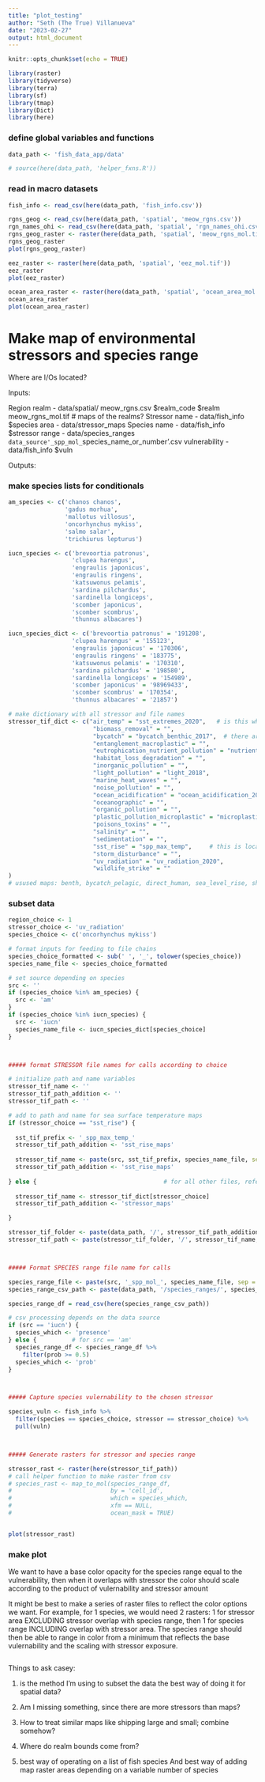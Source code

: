 ```yaml
---
title: "plot_testing"
author: "Seth (The True) Villanueva"
date: "2023-02-27"
output: html_document
---
```


```r
knitr::opts_chunk$set(echo = TRUE)

library(raster)
library(tidyverse)
library(terra)
library(sf)
library(tmap)
library(Dict)
library(here)
```


### define global variables and functions

```r
data_path <- 'fish_data_app/data'

# source(here(data_path, 'helper_fxns.R'))
```


### read in macro datasets

```r
fish_info <- read_csv(here(data_path, 'fish_info.csv'))

rgns_geog <- read_csv(here(data_path, 'spatial', 'meow_rgns.csv'))
rgn_names_ohi <- read_csv(here(data_path, 'spatial', 'rgn_names_ohi.csv'))
rgns_geog_raster <- raster(here(data_path, 'spatial', 'meow_rgns_mol.tif'))
rgns_geog_raster
plot(rgns_geog_raster)
```

```r
eez_raster <- raster(here(data_path, 'spatial', 'eez_mol.tif'))
eez_raster
plot(eez_raster)

ocean_area_raster <- raster(here(data_path, 'spatial', 'ocean_area_mol.tif'))
ocean_area_raster
plot(ocean_area_raster)
```





# Make map of environmental stressors and species range

Where are I/Os located?

Inputs:

  Region
    realm - data/spatial/
                  meow_rgns.csv
                      $realm_code
                      $realm
                  meow_rgns_mol.tif             # maps of the realms?
  Stressor
    name - data/fish_info
                  $species
    area - data/stressor_maps
  Species
    name - data/fish_info
                  $stressor
    range - data/species_ranges
                  `data_source'_spp_mol_`species_name_or_number'.csv
    vulnerability - data/fish_info
                            $vuln

Outputs:
  

### make species lists for conditionals

```r
am_species <- c('chanos chanos', 
                'gadus morhua', 
                'mallotus villosus',
                'oncorhynchus mykiss',
                'salmo salar',
                'trichiurus lepturus')

iucn_species <- c('brevoortia patronus',
                  'clupea harengus',
                  'engraulis japonicus',
                  'engraulis ringens',
                  'katsuwonus pelamis',
                  'sardina pilchardus',
                  'sardinella longiceps',
                  'scomber japonicus',
                  'scomber scombrus',
                  'thunnus albacares')

iucn_species_dict <- c('brevoortia patronus' = '191208',
                  'clupea harengus' = '155123',
                  'engraulis japonicus' = '170306',
                  'engraulis ringens' = '183775',
                  'katsuwonus pelamis' = '170310',
                  'sardina pilchardus' = '198580',
                  'sardinella longiceps' = '154989',
                  'scomber japonicus' = '98969433',
                  'scomber scombrus' = '170354',
                  'thunnus albacares' = '21857')

# make dictionary with all stressor and file names
stressor_tif_dict <- c("air_temp" = "sst_extremes_2020",   # is this where sst_extreme should go?
                        "biomass_removal" = "",
                        "bycatch" = "bycatch_benthic_2017",  # there are two bycatch files with different suffixes?
                        "entanglement_macroplastic" = "",
                        "eutrophication_nutrient_pollution" = "nutrient_2020",
                        "habitat_loss_degradation" = "",
                        "inorganic_pollution" = "",
                        "light_pollution" = "light_2018",
                        "marine_heat_waves" = "",
                        "noise_pollution" = "",
                        "ocean_acidification" = "ocean_acidification_2020",
                        "oceanographic" = "",
                        "organic_pollution" = "",
                        "plastic_pollution_microplastic" = "microplastics_2015",
                        "poisons_toxins" = "",
                        "salinity" = "",
                        "sedimentation" = "",
                        "sst_rise" = "spp_max_temp",     # this is located in a different location than the others, and is only part of the file name
                        "storm_disturbance" = "",
                        "uv_radiation" = "uv_radiation_2020",
                        "wildlife_strike" = ""
)
# usused maps: benth, bycatch_pelagic, direct_human, sea_level_rise, shipping

```


### subset data

```r

region_choice <- 1
stressor_choice <- 'uv_radiation'
species_choice <- c('oncorhynchus mykiss')

# format inputs for feeding to file chains
species_choice_formatted <- sub(' ', '_', tolower(species_choice))
species_name_file <- species_choice_formatted

# set source depending on species
src <- ''
if (species_choice %in% am_species) {
  src <- 'am'
}
if (species_choice %in% iucn_species) {
  src <- 'iucn'
  species_name_file <- iucn_species_dict[species_choice]
}



##### format STRESSOR file names for calls according to choice

# initialize path and name variables
stressor_tif_name <- ''
stressor_tif_path_addition <- ''
stressor_tif_path <- ''

# add to path and name for sea surface temperature maps
if (stressor_choice == "sst_rise") {
  
  sst_tif_prefix <- '_spp_max_temp_'
  stressor_tif_path_addition <- 'sst_rise_maps'
  
  stressor_tif_name <- paste(src, sst_tif_prefix, species_name_file, sep = '')
  stressor_tif_path_addition <- 'sst_rise_maps'
  
} else {                                    # for all other files, refer to the dictionary
  
  stressor_tif_name <- stressor_tif_dict[stressor_choice]
  stressor_tif_path_addition <- 'stressor_maps'

}

stressor_tif_folder <- paste(data_path, '/', stressor_tif_path_addition, sep = '')
stressor_tif_path <- paste(stressor_tif_folder, '/', stressor_tif_name, '.tif', sep = '')



##### Format SPECIES range file name for calls

species_range_file <- paste(src, '_spp_mol_', species_name_file, sep = '')
species_range_csv_path <- paste(data_path, '/species_ranges/', species_range_file, '.csv', sep = '')

species_range_df = read_csv(here(species_range_csv_path))

# csv processing depends on the data source
if (src == 'iucn') {
  species_which <- 'presence'
} else {          # for src == 'am'
  species_range_df <- species_range_df %>% 
    filter(prob >= 0.5)
  species_which <- 'prob'
}



##### Capture species vulernability to the chosen stressor

species_vuln <- fish_info %>% 
  filter(species == species_choice, stressor == stressor_choice) %>% 
  pull(vuln)



##### Generate rasters for stressor and species range

stressor_rast <- raster(here(stressor_tif_path))
# call helper function to make raster from csv
# species_rast <- map_to_mol(species_range_df,
#                            by = 'cell_id',
#                            which = species_which,
#                            xfm == NULL,
#                            ocean_mask = TRUE)


plot(stressor_rast)

```


### make plot

We want to have a base color opacity for the species range equal to the vulnerability, then when it overlaps with stressor the color should scale according to the product of vulernability and stressor amount

It might be best to make a series of raster files to reflect the color options we want. For example, for 1 species, we would need 2 rasters: 1 for stressor area EXCLUDING stressor overlap with species range, then 1 for species range INCLUDING overlap with stressor area. The species range should then be able to range in color from a minimum that reflects the base vulernability and the scaling with stressor exposure.

```r

```







Things to ask casey:

1. is the method I'm using to subset the data the best way of doing it for spatial data?
2. Am I missing something, since there are more stressors than maps?
3. How to treat similar maps like shipping large and small; combine somehow?
4. Where do realm bounds come from?

5. best way of operating on a list of fish species
      And best way of adding map raster areas depending on a variable number of species





